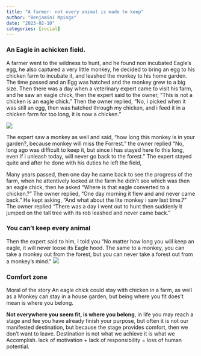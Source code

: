 ```yaml
---
title: "A farmer: not every animal is made to keep"
author: "Benjamini Mpinga"
date: "2023-02-10"
categories: [social]
---
```

### An Eagle in achicken field.

A farmer went to the wildness to hunt, and he found non incubated Eagle's egg, he also captured a very little monkey, he decided to bring an egg to his chicken farm to incubate it, and leashed the monkey to his home garden. The time passed and an Egg was hatched and the monkey grew to a big size. Then there was a day when a veterinary expert came to visit his farm, and he saw an eagle chick, then the expert said to the owner, "This is not a chicken is an eagle chick." Then the owner replied, "No, i picked when it was still an egg, then was hatched through my chicken, and i feed it in a chicken farm for too long, it is now a chicken." 


![](traditional.jpg)

The expert saw a monkey as well and said, "how long this monkey is in your garden?, because monkey will miss the Forrest." the owner replied "No, long ago was difficult to keep it, but since i has stayed here fo this long, even if i unleash today, will never go back to the forest." The expert stayed quite and after he done with his duties he left the field,

Many years passed, then one day he came back to see the progress of the farm, when he attentively looked at the farm he didn't see which was then an eagle chick, then he asked "Where is that eagle converted to a chicken.?" The owner replied, "One day morning it flew and and never came back." He kept asking, "And what about the lite monkey i saw last time.?" The owner replied "There was a day i went out to hunt then suddenly it jumped on the tall tree with its rob leashed and never came back."

### You can't keep every animal

Then the expert said to him, I told you "No matter how long you will keep an eagle, it will never loose its Eagle hood. The same to a monkey, you can take a monkey out from the forest, but you can never take a forest out from a monkey's mind."
![](kilimanjaro.jpg)

### Comfort zone

Moral of the story
An eagle chick could stay with chicken in a farm, as well as a Monkey can stay in a house garden, but being where you fit does't mean is where you belong.

**Not everywhere you seem fit, is where you belong**, in life you may reach a stage and fee you have already finish your purpose, but often it is not our manifested destination, but because the stage provides comfort, then we don't want to leave. Destination is not what we achieve it is what we Accomplish. lack of motivation + lack of responsibility = loss of human potential.



